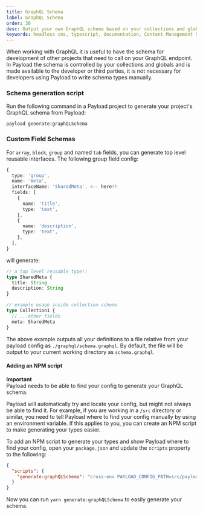 ```yaml
---
title: GraphQL Schema
label: GraphQL Schema
order: 30
desc: Output your own GraphQL schema based on your collections and globals to a file.
keywords: headless cms, typescript, documentation, Content Management System, cms, headless, javascript, node, react, express
---
```


When working with GraphQL it is useful to have the schema for development of other projects that need to call on your GraphQL endpoint. In Payload the schema is controlled by your collections and globals and is made available to the developer or third parties, it is not necessary for developers using Payload to write schema types manually.

### Schema generation script

Run the following command in a Payload project to generate your project's GraphQL schema from Payload:

```
payload generate:graphQLSchema
```

### Custom Field Schemas

For `array`, `block`, `group` and named `tab` fields, you can generate top level reusable interfaces. The following group field config:

```ts
{
  type: 'group',
  name: 'meta',
  interfaceName: 'SharedMeta', <-- here!!
  fields: [
    {
      name: 'title',
      type: 'text',
    },
    {
      name: 'description',
      type: 'text',
    },
  ],
}
```

will generate:

```ts
// a top level reusable type!!
type SharedMeta {
  title: String
  description: String
}

// example usage inside collection schema
type Collection1 {
  // ...other fields
  meta: SharedMeta
}
```

The above example outputs all your definitions to a file relative from your payload config as `./graphql/schema.graphql`. By default, the file will be output to your current working directory as `schema.graphql`.

#### Adding an NPM script

<Banner type="warning">
  <strong>Important</strong>
  <br />
  Payload needs to be able to find your config to generate your GraphQL schema.
</Banner>

Payload will automatically try and locate your config, but might not always be able to find it. For example, if you are working in a `/src` directory or similar, you need to tell Payload where to find your config manually by using an environment variable. If this applies to you, you can create an NPM script to make generating your types easier.

To add an NPM script to generate your types and show Payload where to find your config, open your `package.json` and update the `scripts` property to the following:

```json
{
  "scripts": {
    "generate:graphQLSchema": "cross-env PAYLOAD_CONFIG_PATH=src/payload.config.ts payload generate:graphQLSchema"
  }
}
```

Now you can run `yarn generate:graphQLSchema` to easily generate your schema.
